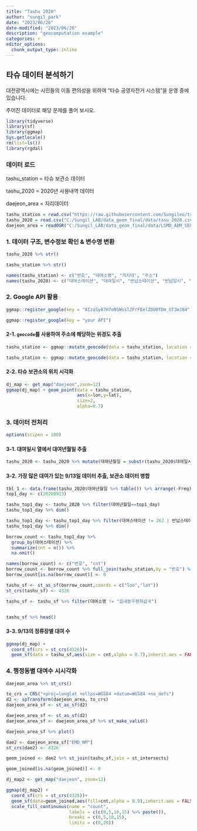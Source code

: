 ```yaml
---
title: "Tashu 2020"
author: "sungil_park"
date: "2023/06/26"
date-modified: "2023/06/26"
description: "geocomputation example"
categories: r
editor_options: 
  chunk_output_type: inline
---
```


## 타슈 데이터 분석하기

대전광역시에는 시민들의 이동 편의성을 위하여 "타슈 공영자전거 시스템"을 운영 중에 있습니다.

주어진 데이터로 해당 문제를 풀어 보시오.


```r
library(tidyverse)
library(sf)
library(ggmap)
Sys.getlocale()
rm(list=ls())
library(rgdal)
```

### 데이터 로드

tashu_station = 타슈 보관소 데이터

tashu_2020 = 2020년 사용내역 데이터

daejeon_area = 지리데이터

```r
tashu_station = read.csv("https://raw.githubusercontent.com/Sungileo/trainsets_2/main/tasu_station.csv") ## github을 통해 utf8로 변환
tashu_2020 = read.csv("C:/Sungil_LAB/data_geom_final/data/tasu_2020.csv",encoding = "cp949")
daejeon_area = readOGR("C:/Sungil_LAB/data_geom_final/data/LSMD_ADM_SECT_UMD_30.shp",encoding = "euc-kr")
```

### 1. 데이터 구조, 변수정보 확인 & 변수명 변환

```r
tashu_2020 %>% str()

tashu_station %>% str()

names(tashu_station) <- c("번호", "대여소명", "거치대", "주소")
names(tashu_2020) <- c("대여스테이션", "대여일시", "반납스테이션", "반납일시", "이동거리")
```

### 2. Google API 활용

```r
ggmap::register_google(key = "AIzaSyA7H7oNSWsslZFrFEel2DU0TDm_GT3mJ84")
```

```r
ggmap::register_google(key = "your API")
```

#### 2-1. `geocode`를 사용하여 주소에 해당하는 위경도 추출

```r
tashu_station <- ggmap::mutate_geocode(data = tashu_station, location = `주소`, source = 'google')
```

```r
tashu_station <- ggmap::mutate_geocode(data = tashu_station, location = `주소`, source = 'google')
```

#### 2-2. 타슈 보관소의 위치 시각화

```r
dj_map <- get_map("daejeon",zoom=12)
ggmap(dj_map) + geom_point(data = tashu_station,
                           aes(x=lon,y=lat),
                           size=2,
                           alpha=0.7)
```

### 3. 데이터 전처리

```r
options(scipen = 100)
```

#### 3-1. 대여일시 열에서 대여년월일 추출 

```r
tashu_2020 <- tashu_2020 %>% mutate(대여년월일 = substr(tashu_2020$대여일시,1,8))
```

#### 3-2. 가장 많은 대여가 있는 9/13일 데이터 추출, 보관소 데이터 병합

```r
tbl_1 <- data.frame(tashu_2020$대여년월일 %>% table()) %>% arrange(-Freq) #20200913
top1_day <- c(20200913)

tashu_top1_day <- tashu_2020 %>% filter(대여년월일==top1_day)
tashu_top1_day %>% dim()

tashu_top1_day <- tashu_top1_day %>% filter(대여스테이션 != 262 | 반납스테이션 != 262)
tashu_top1_day %>% dim()

borrow_count <- tashu_top1_day %>% 
  group_by(대여스테이션) %>% 
  summarize(cnt = n()) %>% 
  na.omit()

names(borrow_count) <- c("번호", "cnt")
borrow_count <- borrow_count %>% full_join(tashu_station,by = "번호") %>% filter(번호 != 262)
borrow_count[is.na(borrow_count)] <- 0

tashu_sf <- st_as_sf(borrow_count,coords = c("lon","lat"))
st_crs(tashu_sf) <- 4326

tashu_sf <- tashu_sf %>% filter(대여소명 != "읍내동우편취급국")


tashu_sf %>% head()
```

#### 3-3. 9/13의 정류장별 대여 수
```r
ggmap(dj_map) + 
  coord_sf(crs = st_crs(4326))+
  geom_sf(data = tashu_sf,aes(size = cnt,alpha = 0.7),inherit.aes = FALSE)
```

### 4. 행정동별 대여수 시시각화

```r
daejeon_area %>% st_crs()

to_crs = CRS("+proj=longlat +ellps=WGS84 +datum=WGS84 +no_defs")
d2 <- spTransform(daejeon_area, to_crs)
daejeon_area_sf <- st_as_sf(d2)
```

```r
daejeon_area_sf <- st_as_sf(d2)
daejeon_area_sf <- daejeon_area_sf %>% st_make_valid()

daejeon_area_sf %>% plot()
```

```r
dae2 <- daejeon_area_sf["EMD_NM"]
st_crs(dae2) <- 4326

geom_joined <- dae2 %>% st_join(tashu_sf,join = st_intersects)

geom_joined[is.na(geom_joined)] <- 0
```

```r
dj_map2 <- get_map("daejeon", zoom=11)

ggmap(dj_map2) + 
  coord_sf(crs = st_crs(4326))+
  geom_sf(data=geom_joined,aes(fill=cnt,alpha = 0.9),inherit.aes = FALSE)+
  scale_fill_continuous(name = "count",
                        labels = c(c(0,5,10,15) %>% paste()),
                        breaks = c(0,5,10,15),
                        limits = c(0,20))

```










